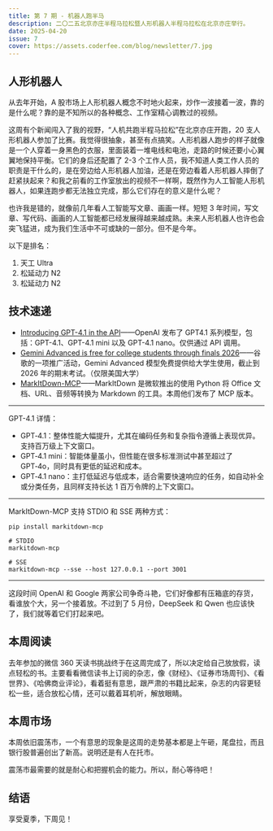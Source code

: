 ```yaml
---
title: 第 7 期 - 机器人跑半马
description: 二〇二五北京亦庄半程马拉松暨人形机器人半程马拉松在北京亦庄举行。
date: 2025-04-20
issue: 7
cover: https://assets.coderfee.com/blog/newsletter/7.jpg
---
```


## 人形机器人

从去年开始，A 股市场上人形机器人概念不时地火起来，炒作一波接着一波，靠的是什么呢？靠的是不知所以的各种概念、工作室精心调教过的视频。

这周有个新闻闯入了我的视野，“人机共跑半程马拉松”在北京亦庄开跑，20 支人形机器人参加了比赛。我觉得很抽象，甚至有点搞笑。人形机器人跑步的样子就像是一个人穿着一身黑色的衣服，里面装着一堆电线和电池，走路的时候还要小心翼翼地保持平衡。它们的身后还配置了 2-3 个工作人员，我不知道人类工作人员的职责是干什么的，是在旁边给人形机器人加油，还是在旁边看着人形机器人摔倒了赶紧扶起来？和我之前看的工作室放出的视频不一样啊，既然作为人工智能人形机器人，如果连跑步都无法独立完成，那么它们存在的意义是什么呢？

也许我是错的，就像前几年看人工智能写文章、画画一样。短短 3 年时间，写文章、写代码、画画的人工智能都已经发展得越来越成熟。未来人形机器人也许也会突飞猛进，成为我们生活中不可或缺的一部分。但不是今年。

以下是排名：

1. 天工 Ultra
2. 松延动力 N2
3. 松延动力 N2

## 技术速递

- [Introducing GPT-4.1 in the API](https://openai.com/index/gpt-4-1/)——OpenAI 发布了 GPT4.1 系列模型，包括：GPT-4.1、GPT-4.1 mini 以及 GPT-4.1 nano。仅供通过 API 调用。
- [Gemini Advanced is free for college students through finals 2026](https://gemini.google/students/)——谷歌的一项推广活动，Gemini Advanced 模型免费提供给大学生使用，截止到 2026 年的期末考试。（仅限美国大学）
- [MarkItDown-MCP](https://github.com/microsoft/markitdown/tree/main/packages/markitdown-mcp)——MarkItDown 是微软推出的使用 Python 将 Office 文档、URL、音频等转换为 Markdown 的工具。本周他们发布了 MCP 版本。

---

GPT-4.1 详情：
- GPT‑4.1：整体性能大幅提升，尤其在编码任务和复杂指令遵循上表现优异。支持百万级上下文窗口。
- GPT‑4.1 mini：智能体量虽小，但性能在很多标准测试中甚至超过了 GPT‑4o，同时具有更低的延迟和成本。
- GPT‑4.1 nano：主打低延迟与低成本，适合需要快速响应的任务，如自动补全或分类任务，且同样支持长达 1 百万令牌的上下文窗口。

---

MarkItDown-MCP 支持 STDIO 和 SSE 两种方式：

```shell
pip install markitdown-mcp

# STDIO
markitdown-mcp

# SSE
markitdown-mcp --sse --host 127.0.0.1 --port 3001
```

---

这段时间 OpenAI 和 Google 两家公司争奇斗艳，它们好像都有压箱底的存货，看谁放个大，另一个接着放。不过到了 5 月份，DeepSeek 和 Qwen 也应该快了，我们就等着它们打起来吧。

## 本周阅读

去年参加的微信 360 天读书挑战终于在这周完成了，所以决定给自己放放假，读点轻松的书。主要看看微信读书上订阅的杂志，像《财经》、《证券市场周刊》、《看世界》、《哈佛商业评论》，看着挺有意思，跟严肃的书籍比起来，杂志的内容更轻松一些，适合放松心情，还可以戴着耳机听，解放眼睛。

## 本周市场

本周依旧震荡市，一个有意思的现象是这周的走势基本都是上午砸，尾盘拉，而且银行股普遍创出了新高。说明还是有人在托市。

震荡市最需要的就是耐心和把握机会的能力。所以，耐心等待吧！

## 结语

享受夏季，下周见！
